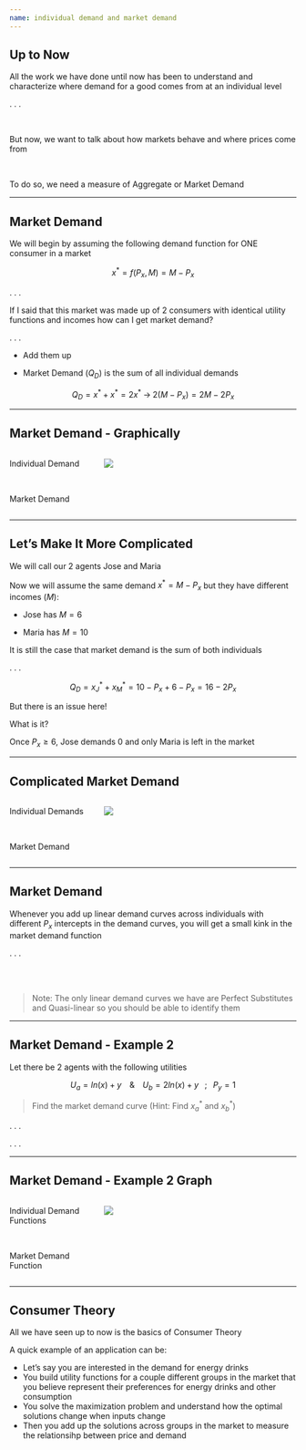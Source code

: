 ```yaml
---
name: individual demand and market demand
---
```


## Up to Now

All the work we have done until now has been to understand and characterize where demand for a good comes from at an [individual level]{.h} 

. . .

<br>

But now, we want to talk about how [markets behave and where prices come from]{.hi} 

<br>

To do so, we need a measure of [Aggregate or Market Demand]{.hi}

---

## Market Demand

We will begin by assuming the following demand function for [ONE]{.hi} consumer in a market

$$
    x^{*} = f(P_{x},M) = M - P_{x}
$$

. . .

If I said that this market was made up of 2 consumers with [identical utility functions]{.hi} and incomes how can I get market demand?

. . .

- Add them up

::: {.fragment}
- Market Demand $(Q_{D})$ is the [sum]{.hi} of all individual demands

$$
    Q_{D} = x^{*} + x^{*} = 2x^{*} \; \rightarrow \; 2(M - P_{x}) = 2M - 2P_{x}
$$
:::

---

## Market Demand - Graphically

:::: {.columns}

::: {.column width="30%"}

[Individual Demand]{.hi-green}

[\begin{align*}
x^{*} &= M - P_{x} \\
P_{x} &= M - x^{*}
\end{align*}]{.hi-green}

<br> 

[Market Demand]{.hi-orange}

[\begin{align*}
Q_{D} &= 2M - 2P_{x} \\
2P_{x} &= 2M - Q_{D} \\
P_{x} &= M - \dfrac{Q_{D}}{2}
\end{align*}]{.hi-orange}

::: 

::: {.column width="70%"}

::: {.fragment}
![](Images/Market-Demand1.png)
:::

:::

::::

---

## Let's Make It More Complicated

We will call our 2 agents Jose and Maria

Now we will assume the same demand $x^{*} = M - P_{x}$ but they have different incomes $(M)$:

- Jose has $M = 6$

- Maria has $M = 10$

It is still the case that market demand is the sum of both individuals

. . .

$$
    Q_{D} = x^{*}_{J} + x^{*}_{M} = 10 - P_{x} + 6 - P_{x} = 16 - 2P_{x}
$$

[But there is an issue here!]{.hp .align-center}

::: {.notes}
What is it? 

Once $P_{x} \geq 6$, Jose demands 0 and only Maria is left in the market
:::

---

## Complicated Market Demand

:::: {.columns .tiny}

::: {.column width="30%"}

[Individual Demands]{.h}

[\begin{align*}
x^{*}_{J} &= 6 - P_{x} \\
P_{x} &= 6 - x^{*}_{J}
\end{align*}]{.blue}

[\begin{align*}
x^{*}_{M} &= 10 - P_{x} \\
P_{x} &= 10 - x^{*}_{M}
\end{align*}]{.hi-green}

<br> 

[Market Demand]{.hi-orange}

[\begin{align*}
Q_{D} &= 16 - 2P_{x} \\
2P_{x} &= 16 - Q_{D} \\
P_{x} &= 8 - \dfrac{Q_{D}}{2}
\end{align*}]{.hi-orange}

::: 

::: {.column width="70%"}

::: {.fragment}
![](Images/Market-Demand2.png)
:::

:::

::::

---

## Market Demand

Whenever you add up [linear demand curves]{.h} across individuals with [different $P_{x}$ intercepts]{.h} in the demand curves, you will get a small kink in the market demand function

. . .

<br><br>

> [Note: The only linear demand curves we have are Perfect Substitutes and Quasi-linear so you should be able to identify them]{.h .note}

---

## Market Demand - Example 2

Let there be 2 agents with the following utilities 

$$
U_{a} = ln(x) + y \;\;\;\; \& \;\;\;\; U_{b} = 2ln(x) + y \;\;\; ; \;\;\; P_{y} = 1
$$

> [Find the market demand curve (Hint: Find $x_{a}^{*}$ and $x_{b}^{*}$)]{.h .note}

. . .

\begin{align*}
    x_{a}^{*} &\; : \; MRS = \dfrac{P_{x}}{P_{y}} \; \rightarrow \; \dfrac{MU_{x}}{MU_{y}} = \dfrac{P_{x}}{1} \; \rightarrow \; \dfrac{1}{x^{*}_{a}} = P_{x} \; \rightarrow \; x^{*}_{a} = \dfrac{1}{P_{x}} \\ 
    x_{b}^{*} &\; : \; MRS = \dfrac{P_{x}}{P_{y}} \; \rightarrow \; \dfrac{MU_{x}}{MU_{y}} = \dfrac{P_{x}}{1} \; \rightarrow \; \dfrac{2}{x^{*}_{b}} = P_{x} \; \rightarrow \; x^{*}_{b} = \dfrac{2}{P_{x}}
\end{align*}

. . .

\begin{align*}
    Q_{D} &\; : \; x^{*}_{a} + x^{*}_{b} = \dfrac{1}{P_{x}} + \dfrac{2}{P_{x}} = \dfrac{3}{P_{x}} \; \rightarrow \; Q_{D} = \dfrac{3}{P_{x}} \; \rightarrow \; P_{x} = \dfrac{3}{Q_{D}}
\end{align*}

---

## Market Demand - Example 2 Graph

:::: {.columns .tiny}

::: {.column width="30%"}

[Individual Demand Functions]{.h}

[\begin{align*}
P_{x} = \dfrac{1}{x^{*}_{a}}
\end{align*}]{.blue}

[\begin{align*}
P_{x} = \dfrac{2}{x^{*}_{b}}
\end{align*}]{.hi-green}

<br> 

[Market Demand Function]{.hi-orange}

[\begin{align*}
P_{x} = \dfrac{3}{Q_{D}}
\end{align*}]{.hi-orange}

::: 

::: {.column width="70%"}

::: {.fragment}
![](Images/Market-Demand3.png)
:::

:::

::::

---

## Consumer Theory

All we have seen up to now is the basics of [Consumer Theory]{.hi} 

A quick example of an application can be:

::: {.incremental}
- Let's say you are interested in the demand for energy drinks
- You build utility functions for a couple different groups in the market that you believe represent their preferences for energy drinks and other consumption
- You solve the maximization problem and understand how the optimal solutions change when inputs change
- Then you add up the solutions across groups in the market to measure the relationsihp between price and demand
:::
